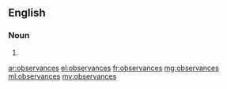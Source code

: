 ==English==

===Noun===
{{head|en|plural}}

# {{plural of|observance|lang=en}}

[[ar:observances]]
[[el:observances]]
[[fr:observances]]
[[mg:observances]]
[[ml:observances]]
[[my:observances]]